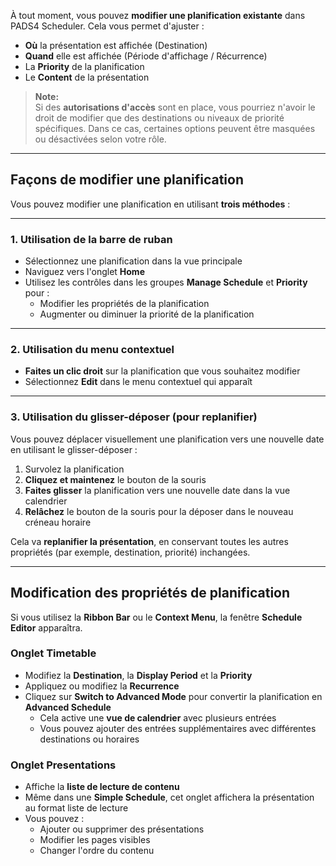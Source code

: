 À tout moment, vous pouvez **modifier une planification existante** dans PADS4 Scheduler. Cela vous permet d'ajuster :

* **Où** la présentation est affichée (Destination)
* **Quand** elle est affichée (Période d'affichage / Récurrence)
* La **Priority** de la planification
* Le **Content** de la présentation

> **Note:**\
> Si des **autorisations d'accès** sont en place, vous pourriez n'avoir le droit de modifier que des destinations ou niveaux de priorité spécifiques. Dans ce cas, certaines options peuvent être masquées ou désactivées selon votre rôle.

***

## Façons de modifier une planification

Vous pouvez modifier une planification en utilisant **trois méthodes** :

***

### 1. Utilisation de la barre de ruban

* Sélectionnez une planification dans la vue principale
* Naviguez vers l'onglet **Home**
* Utilisez les contrôles dans les groupes **Manage Schedule** et **Priority** pour :
  * Modifier les propriétés de la planification
  * Augmenter ou diminuer la priorité de la planification

***

### 2. Utilisation du menu contextuel

* **Faites un clic droit** sur la planification que vous souhaitez modifier
* Sélectionnez **Edit** dans le menu contextuel qui apparaît

***

### 3. Utilisation du glisser-déposer (pour replanifier)

Vous pouvez déplacer visuellement une planification vers une nouvelle date en utilisant le glisser-déposer :

1. Survolez la planification
2. **Cliquez et maintenez** le bouton de la souris
3. **Faites glisser** la planification vers une nouvelle date dans la vue calendrier
4. **Relâchez** le bouton de la souris pour la déposer dans le nouveau créneau horaire

Cela va **replanifier la présentation**, en conservant toutes les autres propriétés (par exemple, destination, priorité) inchangées.

***

## Modification des propriétés de planification

Si vous utilisez la **Ribbon Bar** ou le **Context Menu**, la fenêtre **Schedule Editor** apparaîtra.

### Onglet Timetable

* Modifiez la **Destination**, la **Display Period** et la **Priority**
* Appliquez ou modifiez la **Recurrence**
* Cliquez sur **Switch to Advanced Mode** pour convertir la planification en **Advanced Schedule**
  * Cela active une **vue de calendrier** avec plusieurs entrées
  * Vous pouvez ajouter des entrées supplémentaires avec différentes destinations ou horaires

### Onglet Presentations

* Affiche la **liste de lecture de contenu**
* Même dans une **Simple Schedule**, cet onglet affichera la présentation au format liste de lecture
* Vous pouvez :
  * Ajouter ou supprimer des présentations
  * Modifier les pages visibles
  * Changer l'ordre du contenu
